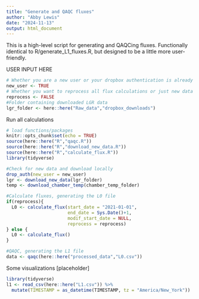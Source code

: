 ```yaml
---
title: "Generate and QAQC fluxes"
author: "Abby Lewis"
date: "2024-11-13"
output: html_document
---
```


This is a high-level script for generating and QAQCing fluxes. Functionally identical to R/generate_L1_fluxes.R, but designed to be a little more user-friendly.

USER INPUT HERE

```r
# Whether you are a new user or your dropbox authentication is already complete
new_user <- TRUE 
# Whether you want to reprocess all flux calculations or just new data
reprocess <- FALSE 
#Folder containing downloaded LGR data
lgr_folder <- here::here("Raw_data","dropbox_downloads") 
```

Run all calculations

```r
# load functions/packages 
knitr::opts_chunk$set(echo = TRUE)
source(here::here("R","qaqc.R"))
source(here::here("R","download_new_data.R"))
source(here::here("R","calculate_flux.R"))
library(tidyverse)

#Check for new data and download locally
drop_auth(new_user = new_user)
lgr <- download_new_data(lgr_folder)
temp <- download_chamber_temp(chamber_temp_folder)

#Calculate fluxes, generating the L0 file
if(reprocess){
  L0 <- calculate_flux(start_date = "2021-01-01", 
                       end_date = Sys.Date()+1,
                       modif_start_date = NULL,
                       reprocess = reprocess)
} else {
  L0 <- calculate_flux()
}

#QAQC, generating the L1 file
data <- qaqc(here::here("processed_data","L0.csv"))
```

Some visualizations [placeholder]

```r
library(tidyverse)
l1 <- read_csv(here::here("L1.csv")) %>%
  mutate(TIMESTAMP = as_datetime(TIMESTAMP, tz = "America/New_York"))


```

